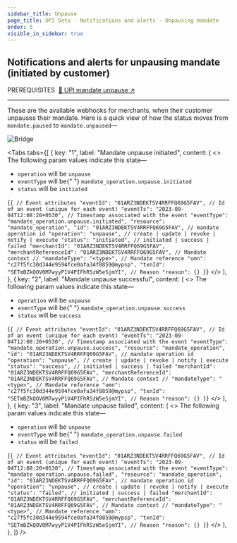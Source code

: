 ```yaml
---
sidebar_title: Unpause
page_title: UPI Setu - Notifications and alerts - Unpausing mandate
order: 5
visible_in_sidebar: true
---
```


## Notifications and alerts for unpausing mandate (initiated by customer)

<Text size="small" weight="600">
  PREREQUISITES&nbsp;
</Text>
<a href="/payments/umap/mandates/generic/unpause" target="_self">
  🌟 UPI mandate unpause ↗
</a>

<hr class="primary" />

These are the available webhooks for merchants, when their customer unpauses their mandate. Here is a quick view of how the status moves from `mandate.paused` to `mandate.unpaused`—

<img
  src="https://storage.googleapis.com/strapi-assets/latest/mandate_unpause/mandate_unpause.svg"
  alt="Bridge"
/>

<Tabs
  tabs={[
    {
      key: "1",
      label: "Mandate unpause initiated",
      content: (
        <>
          <Text>
            The following param values indicate this state—
            <ul>
              <li>
                <code>operation</code> will be <code>unpause</code>
              </li>
              <li>
                <code>eventType</code> will be{" "}
                <code>mandate_operation.unpause.initiated</code>
              </li>
              <li>
                <code>status</code> will be <code>initiated</code>
              </li>
            </ul>
          </Text>
          <CodeBlockWithCopy language="json">
            {`{
   // Event attributes
   "eventId": "01ARZ3NDEKTSV4RRFFQ69G5FAV", // Id of an event (unique for each event)
   "eventTs": "2023-09-04T12:08:20+0530", // Timestamp associated with the event
   "eventType": "mandate_operation.unpause.initiated",
   "resource": "mandate_operation",
   "id": "01ARZ3NDEKTSV4RRFFQ69G5FAV", // mandate operation id
   "operation": "unpause", // create | update | revoke | notify | execute
   "status": "initiated", // initiated | success | failed
   "merchantId": "01ARZ3NDEKTSV4RRFFQ69G5FAV",
   "merchantReferenceId": "01ARZ3NDEKTSV4RRFFQ69G5FAV",
   // Mandate context
   // "mandateType": "<type>",
   // Mandate reference
   "umn": "c27f5fc30d344e9594fce0afa34f8859@mypsp",
   "txnId": "SETmBZkQOV0M7wyyP1V4PIFhRSzW5eSjmYI",
   // Reason
   "reason": {}
}`}
          </CodeBlockWithCopy>
        </>
      ),
    },
    {
      key: "2",
      label: "Mandate unpause successful",
      content: (
        <>
          <Text>
            The following param values indicate this state—
            <ul>
              <li>
                <code>operation</code> will be <code>unpause</code>
              </li>
              <li>
                <code>eventType</code> will be{" "}
                <code>mandate_operation.unpause.success</code>
              </li>
              <li>
                <code>status</code> will be <code>success</code>
              </li>
            </ul>
          </Text>
          <CodeBlockWithCopy language="json">
            {`{
   // Event attributes
   "eventId": "01ARZ3NDEKTSV4RRFFQ69G5FAV", // Id of an event (unique for each event)
   "eventTs": "2023-09-04T12:08:20+0530", // Timestamp associated with the event
   "eventType": "mandate_operation.unpause.success",
   "resource": "mandate_operation",
   "id": "01ARZ3NDEKTSV4RRFFQ69G5FAV", // mandate operation id
   "operation": "unpause", // create | update | revoke | notify | execute
   "status": "success", // initiated | success | failed
   "merchantId": "01ARZ3NDEKTSV4RRFFQ69G5FAV",
   "merchantReferenceId": "01ARZ3NDEKTSV4RRFFQ69G5FAV",
   // Mandate context
   // "mandateType": "<type>",
   // Mandate reference
   "umn": "c27f5fc30d344e9594fce0afa34f8859@mypsp",
   "txnId": "SETmBZkQOV0M7wyyP1V4PIFhRSzW5eSjmYI",
   // Reason
   "reason": {}
}`}
          </CodeBlockWithCopy>
        </>
      ),
    },
    {
      key: "3",
      label: "Mandate unpause failed",
      content: (
        <>
          <Text>
            The following param values indicate this state—
            <ul>
              <li>
                <code>operation</code> will be <code>unpause</code>
              </li>
              <li>
                <code>eventType</code> will be{" "}
                <code>mandate_operation.unpause.failed</code>
              </li>
              <li>
                <code>status</code> will be <code>failed</code>
              </li>
            </ul>
          </Text>
          <CodeBlockWithCopy language="json">
            {`{
   // Event attributes
   "eventId": "01ARZ3NDEKTSV4RRFFQ69G5FAV", // Id of an event (unique for each event)
   "eventTs": "2023-09-04T12:08:20+0530", // Timestamp associated with the event
   "eventType": "mandate_operation.unpause.failed",
   "resource": "mandate_operation",
   "id": "01ARZ3NDEKTSV4RRFFQ69G5FAV", // mandate operation id
   "operation": "unpause", // create | update | revoke | notify | execute
   "status": "failed", // initiated | success | failed
   "merchantId": "01ARZ3NDEKTSV4RRFFQ69G5FAV",
   "merchantReferenceId": "01ARZ3NDEKTSV4RRFFQ69G5FAV",
   // Mandate context
   // "mandateType": "<type>",
   // Mandate reference
   "umn": "c27f5fc30d344e9594fce0afa34f8859@mypsp",
   "txnId": "SETmBZkQOV0M7wyyP1V4PIFhRSzW5eSjmYI",
   // Reason
   "reason": {}
}`}
          </CodeBlockWithCopy>
        </>
      ),
    },
  ]}
/>
